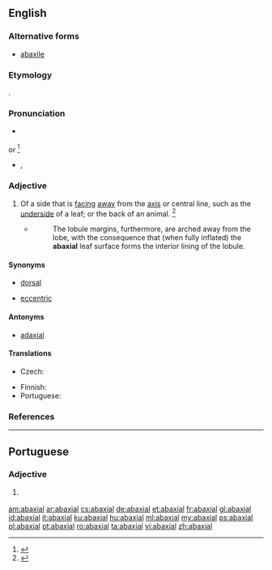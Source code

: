 ==English==

===Alternative forms===
* [[abaxile]]

===Etymology===
{{prefix|ab|t1=away from|axial|t2=axis|lang=en}}.

===Pronunciation===
* {{a|GenAm}} {{IPA|/ˌæˈbæk.si.əl/|lang=en}}<ref>{{R:MW3 1976|page=2}}
</ref> or {{IPA|/æbˈæk.si.əl/|lang=en}}<ref>{{R:American Heritage 1971|page=2}}
</ref>
* {{hyphenation|ab|ax|i|al|caption=Hyphenation US|lang=en}}, {{hyphenation|ab|ax|ial|caption=UK|lang=en}}

===Adjective===
{{en-adj|-}}

# {{context|botany|zoology|lang=en}} Of a side that is [[face|facing]] [[away]] from the [[axis]] or central line, such as the [[underside]] of a leaf; or the back of an animal. {{defdate|Mid 19<sup>th</sup> century.}}<ref>{{R:SOED5|page=2}}</ref>
#* {{RQ:Schuster Hepaticae V|7}}
#*: The lobule margins, furthermore, are arched away from the lobe, with the consequence that (when fully inflated) the '''abaxial''' leaf surface forms the interior lining of the lobule.

====Synonyms====
* {{sense|on the back of an animal}} [[dorsal]]
* [[eccentric]]

====Antonyms====
* [[adaxial]]

====Translations====
{{trans-top|botany, zoology: of a side away from central line}}
* Czech: {{t|cs|nesouosý}}
{{trans-mid}}
* Finnish: {{t|fi|abaksiaalinen}}
* Portuguese: {{t+|pt|abaxial}}
{{trans-bottom}}

===References===
<references/>

----

==Portuguese==

===Adjective===
{{pt-adj|abaxia|l}}

# {{lb|pt|botany|zoology}} {{l|en|abaxial}} {{gloss|away from the axis}}

[[am:abaxial]]
[[ar:abaxial]]
[[cs:abaxial]]
[[de:abaxial]]
[[et:abaxial]]
[[fr:abaxial]]
[[gl:abaxial]]
[[id:abaxial]]
[[it:abaxial]]
[[ku:abaxial]]
[[hu:abaxial]]
[[ml:abaxial]]
[[my:abaxial]]
[[ps:abaxial]]
[[pl:abaxial]]
[[pt:abaxial]]
[[ro:abaxial]]
[[ta:abaxial]]
[[vi:abaxial]]
[[zh:abaxial]]
